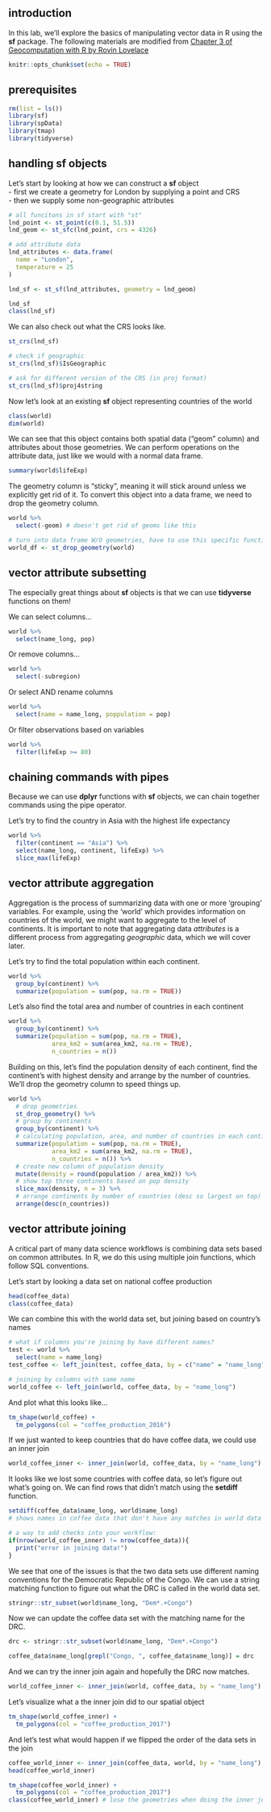 ## introduction
In this lab, we'll explore the basics of manipulating vector data in R using the **sf** package.
The following materials are modified from [Chapter 3 of Geocomputation with R by Rovin Lovelace](https://geocompr.robinlovelace.net/attr.html)
```r
knitr::opts_chunk$set(echo = TRUE)
```

## prerequisites

```r
rm(list = ls())
library(sf)
library(spData)
library(tmap)
library(tidyverse)
```

## handling sf objects

Let's start by looking at how we can construct a **sf** object  
-   first we create a geometry for London by supplying a point and CRS  
-   then we supply some non-geographic attributes

```r
# all funcitons in sf start with "st"
lnd_point <- st_point(c(0.1, 51.5))
lnd_geom <- st_sfc(lnd_point, crs = 4326) 

# add attribute data
lnd_attributes <- data.frame(
  name = "London",
  temperature = 25
)

lnd_sf <- st_sf(lnd_attributes, geometry = lnd_geom)

lnd_sf
class(lnd_sf)
```
We can also check out what the CRS looks like.
```r
st_crs(lnd_sf)

# check if geographic 
st_crs(lnd_sf)$IsGeographic

# ask for different version of the CRS (in proj format)
st_crs(lnd_sf)$proj4string
```


Now let's look at an existing **sf** object representing countries of the world

```r
class(world)
dim(world)
```

We can see that this object contains both spatial data ("geom" column) and attributes about those geometries. We can perform operations on the attribute data, just like we would with a normal data frame.

```r
summary(world$lifeExp)
```

The geometry column is "sticky", meaning it will stick around unless we explicitly get rid of it. To convert this object into a data frame, we need to drop the geometry column.

```r
world %>% 
  select(-geom) # doesn't get rid of geoms like this

# turn into data frame W/O geometries, have to use this specific function
world_df <- st_drop_geometry(world)
```

## vector attribute subsetting
The especially great things about **sf** objects is that we can use **tidyverse** functions on them!

We can select columns...
```r
world %>% 
  select(name_long, pop)
```

Or remove columns...
```r
world %>% 
  select(-subregion)
```

Or select AND rename columns
```r
world %>% 
  select(name = name_long, poppulation = pop)
```

Or filter observations based on variables
```r
world %>% 
  filter(lifeExp >= 80)
```

## chaining commands with pipes
Because we can use **dplyr** functions with **sf** objects, we can chain together commands using the pipe operator.

Let's try to find the country in Asia with the highest life expectancy
```r
world %>% 
  filter(continent == "Asia") %>% 
  select(name_long, continent, lifeExp) %>% 
  slice_max(lifeExp)
```

## vector attribute aggregation
Aggregation is the process of summarizing data with one or more 'grouping' variables. For example, using the 'world' which provides information on countries of the world, we might want to aggregate to the level of continents. It is important to note that aggregating data *attributes* is a different process from aggregating *geographic* data, which we will cover later.

Let's try to find the total population within each continent.
```r
world %>% 
  group_by(continent) %>% 
  summarize(population = sum(pop, na.rm = TRUE))
```

Let's also find the total area and number of countries in each continent
```r
world %>% 
  group_by(continent) %>% 
  summarize(population = sum(pop, na.rm = TRUE),
            area_km2 = sum(area_km2, na.rm = TRUE),
            n_countries = n())
```

Building on this, let's find the population density of each continent, find the continent's with highest density and arrange by the number of countries. We'll drop the geometry column to speed things up.
```r
world %>%
  # drop geometries
  st_drop_geometry() %>% 
  # group by continents
  group_by(continent) %>% 
  # calculating population, area, and number of countries in each continent
  summarize(population = sum(pop, na.rm = TRUE),
            area_km2 = sum(area_km2, na.rm = TRUE),
            n_countries = n()) %>% 
  # create new column of population density
  mutate(density = round(population / area_km2)) %>% 
  # show top three continents based on pop density
  slice_max(density, n = 3) %>% 
  # arrange continents by number of countries (desc so largest on top)
  arrange(desc(n_countries))
```


## vector attribute joining
A critical part of many data science workflows is combining data sets based on common attributes. In R, we do this using multiple join functions, which follow SQL conventions.  

Let's start by looking a data set on national coffee production
```r
head(coffee_data)
class(coffee_data)
```

We can combine this with the world data set, but joining based on country's names
```r
# what if columns you're joining by have different names?
test <- world %>% 
  select(name = name_long)
test_coffee <- left_join(test, coffee_data, by = c("name" = "name_long"))

# joining by columns with same name
world_coffee <- left_join(world, coffee_data, by = "name_long")
```

And plot what this looks like...
```r
tm_shape(world_coffee) +
  tm_polygons(col = "coffee_production_2016")
```

If we just wanted to keep countries that do have coffee data, we could use an inner join
```r
world_coffee_inner <- inner_join(world, coffee_data, by = "name_long")
```

It looks like we lost some countries with coffee data, so let's figure out what's going on. We can find rows that didn't match using the **setdiff** function.
```r
setdiff(coffee_data$name_long, world$name_long)
# shows names in coffee data that don't have any matches in world data

# a way to add checks into your workflow:
if(nrow(world_coffee_inner) != nrow(coffee_data)){
  print("error in joining data!")
}
```

We see that one of the issues is that the two data sets use different naming conventions for the Democratic Republic of the Congo. We can use a string matching function to figure out what the DRC is called in the world data set.
```r
stringr::str_subset(world$name_long, "Dem*.+Congo")
```

Now we can update the coffee data set with the matching name for the DRC.
```r
drc <- stringr::str_subset(world$name_long, "Dem*.+Congo")

coffee_data$name_long[grepl("Congo, ", coffee_data$name_long)] = drc
```

And we can try the inner join again and hopefully the DRC now matches.
```r
world_coffee_inner <- inner_join(world, coffee_data, by = "name_long")
```

Let's visualize what a the inner join did to our spatial object
```r
tm_shape(world_coffee_inner) +
  tm_polygons(col = "coffee_production_2017")
```

And let's test what would happen if we flipped the order of the data sets in the join
```r
coffee_world_inner <- inner_join(coffee_data, world, by = "name_long")
head(coffee_world_inner)

tm_shape(coffee_world_inner) +
  tm_polygons(col = "coffee_production_2017")
class(coffee_world_inner) # lose the geometries when doing the inner joining this way
```

